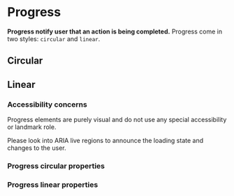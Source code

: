 # Progress

**Progress notify user that an action is being completed.**
Progress come in two styles: `circular` and `linear`.

## Circular

<DemoBlock orientation="horizontal" demo="circular" withThemeSwitcher />

## Linear

<DemoBlock demo="linear" withThemeSwitcher />

### Accessibility concerns

Progress elements are purely visual and do not use any special accessibility or landmark role.

Please look into ARIA live regions to announce the loading state and changes to the user.

### Progress circular properties

<PropTable component="ProgressCircular" />

### Progress linear properties

<PropTable component="ProgressLinear" />

